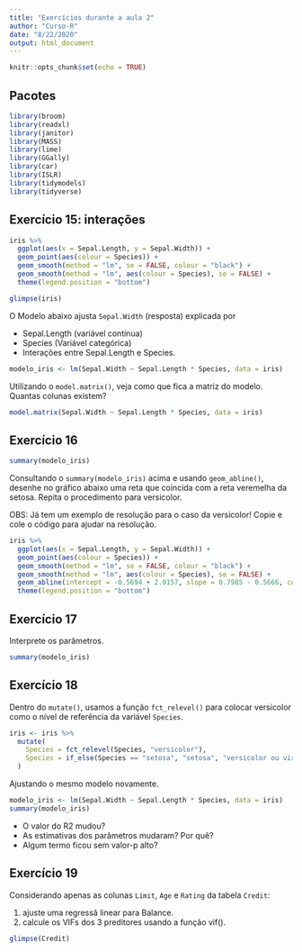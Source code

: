 ```yaml
---
title: "Exercícios durante a aula 2"
author: "Curso-R"
date: "8/22/2020"
output: html_document
---
```


```r
knitr::opts_chunk$set(echo = TRUE)
```



## Pacotes

```r
library(broom)
library(readxl)
library(janitor)
library(MASS)
library(lime)
library(GGally)
library(car)
library(ISLR)
library(tidymodels)
library(tidyverse)
```


## Exercício 15: interações
```r
iris %>%
  ggplot(aes(x = Sepal.Length, y = Sepal.Width)) +
  geom_point(aes(colour = Species)) +
  geom_smooth(method = "lm", se = FALSE, colour = "black") +
  geom_smooth(method = "lm", aes(colour = Species), se = FALSE) +
  theme(legend.position = "bottom")

glimpse(iris)
```

O Modelo abaixo ajusta `Sepal.Width` (resposta) explicada por 

- Sepal.Length (variável contínua)
- Species (Variável categórica)
- Interações entre Sepal.Length e Species.

```r
modelo_iris <- lm(Sepal.Width ~ Sepal.Length * Species, data = iris)
```

Utilizando o `model.matrix()`, veja como que fica a matriz do modelo. Quantas colunas existem?

```r
model.matrix(Sepal.Width ~ Sepal.Length * Species, data = iris)
```

## Exercício 16


```r
summary(modelo_iris)
```


Consultando o `summary(modelo_iris)` acima e usando `geom_abline()`, desenhe no gráfico abaixo uma reta que coincida com a reta veremelha da setosa. Repita o procedimento para versicolor.

OBS: Já tem um exemplo de resolução para o caso da versicolor! Copie e cole o código para ajudar na resolução.

```r
iris %>%
  ggplot(aes(x = Sepal.Length, y = Sepal.Width)) +
  geom_point(aes(colour = Species)) +
  geom_smooth(method = "lm", se = FALSE, colour = "black") +
  geom_smooth(method = "lm", aes(colour = Species), se = FALSE) +
  geom_abline(intercept = -0.5694 + 2.0157, slope = 0.7985 - 0.5666, colour = "purple") + # << EXEMPLO!!
  theme(legend.position = "bottom")
```

## Exercício 17

Interprete os parâmetros.

```r
summary(modelo_iris)
```


## Exercício 18

Dentro do `mutate()`, usamos a função `fct_relevel()` para colocar versicolor como o nível de referência da variável `Species`. 


```r
iris <- iris %>%
  mutate(
    Species = fct_relevel(Species, "versicolor"),
    Species = if_else(Species == "setosa", "setosa", "versicolor ou virginica")
  )
```

Ajustando o mesmo modelo novamente.

```r
modelo_iris <- lm(Sepal.Width ~ Sepal.Length * Species, data = iris)
summary(modelo_iris)
```

- O valor do R2 mudou? 
- As estimativas dos parâmetros mudaram? Por quê? 
- Algum termo ficou sem valor-p alto?


## Exercício 19

Considerando apenas as colunas `Limit`, `Age` e `Rating` da tabela `Credit`:

1) ajuste uma regressã linear para Balance.
2) calcule os VIFs dos 3 preditores usando a função vif().

```r
glimpse(Credit)
```















